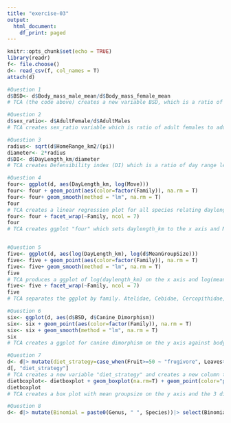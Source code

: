 ```yaml
---
title: "exercise-03"
output:
  html_document:
    df_print: paged
---
```


```r
knitr::opts_chunk$set(echo = TRUE)
library(readr)
f<- file.choose()
d<- read_csv(f, col_names = T)
attach(d)

#Question 1
d$BSD<- d$Body_mass_male_mean/d$Body_mass_female_mean
# TCA (the code above) creates a new variable BSD, which is a ratio of avg male to avg female body mass

#Question 2
d$sex_ratio<- d$AdultFemale/d$AdultMales
# TCA creates sex_ratio variable which is ratio of adult females to adult males in a group

#Question 3
radius<- sqrt(d$HomeRange_km2/(pi))
diameter<- 2*radius
d$DI<- d$DayLength_km/diameter
# TCA creates Defensibility index (DI) which is a ratio of day range length to diameter of the home range

#Question 4
four<- ggplot(d, aes(DayLength_km, log(Move)))
four<- four + geom_point(aes(color=factor(Family)), na.rm = T)
four<- four+ geom_smooth(method = "lm", na.rm = T)
four
# TCA creates a linear regression plot for all species relating daylength_km to Move in the dataset.
four<- four + facet_wrap(~Family, ncol = 7)
four
# TCA creates ggplot "four" which sets daylength_km to the x axis and Move to the y axis and plots points color coded by family. A linear regression line is created for all species overall and by each family. Species that spend more time moving travel further over. However, within families, this only appears to be true for Atelidae, Cebidae,Cercopithidae and Lemuridae. Other species with sufficient data points (Hominidae) do not show a positive correlation between the two variables. All other families either do not have sufficient data points or no data points at all to answer this question. 'Move' should be transformed create a better regression line.


#Question 5
five<- ggplot(d, aes(log(DayLength_km), log(d$MeanGroupSize)))
five<- five + geom_point(aes(color=factor(Family)), na.rm = T)
five<- five+ geom_smooth(method = "lm", na.rm = T)
five
# TCA produces a ggplot of log(daylength_km) on the x axis and log(meangroupsize) on the y axis, then draws a linear regression line along the points. Each point is color coded to the family that species is from. Species that live in larger groups travel further overall with a strong positive correlation. 
five<- five + facet_wrap(~Family, ncol = 7)
five
# TCA separates the ggplot by family. Atelidae, Cebidae, Cercopithidae, Hominidae, Indriidae, Lemuridae, and Pitheciidae all show a positive correlation and sufficient data points, thus within these families larger groups tend to travel further overall. Daubentonidae and Hylobatidae do not have sufficient data points to make this claim and all other families have no data points. Transforming both mean group size and day length_km are useful for drawing a clearer linear regression line. 

#Question 6
six<- ggplot(d, aes(d$BSD, d$Canine_Dimorphism))
six<- six + geom_point(aes(color=factor(Family)), na.rm = T)
six<- six + geom_smooth(method = "lm", na.rm = T)
six
# TCA creates a ggplot for canine dimorphism on the y axis against body size dimorphism on the x axis. There is a strong positive correlation between these two variables, thus taxa with greater size dimorphism show greater canine dimorphism. Points are color coded by family. 

#Question 7
d<- d|> mutate(diet_strategy=case_when(Fruit>=50 ~ "frugivore", Leaves>=50 ~ "folivore", Leaves<50 & Fruit<50 ~"omnivore"))
d[, "diet_strategy"]
# TCA creates a new variable "diet_strategy" and creates a new column that organizes species by the types of foods that make up their diet. species are labeled either "frugivore", "folivore", or "omnivore".
dietboxplot<- dietboxplot + geom_boxplot(na.rm=T) + geom_point(color="pink", position= "jitter")
dietboxplot
# TCA creates a box plot with mean groupsize on the y axis and the 3 diet strategy types on the x axis. According to this data, frugivores do not live in larger groups than folivores, and there does not seem to be a pattern between group size and dietary strategy. 

#Question 8
d<- d|> mutate(Binomial = paste0(Genus, " ", Species))|> select(Binomial, Family, Brain_Size_Species_Mean, Body_mass_male_mean)|> group_by(Family)|> mutate(average_brainsize= mean(Brain_Size_Species_Mean, na.rm = T), average_male_mass= mean(Body_mass_male_mean, na.rm = T))|> arrange(Brain_Size_Species_Mean)



```

